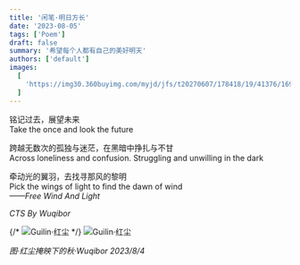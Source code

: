 ```yaml
---
title: '闲笔·明日方长'
date: '2023-08-05'
tags: ['Poem']
draft: false
summary: '希望每个人都有自己的美好明天'
authors: ['default']
images:
  [
    'https://img30.360buyimg.com/myjd/jfs/t20270607/178418/19/41376/1695191/66632547F6f699acb/8688ce4696f49b8e.jpg',
  ]
---
```


铭记过去，展望未来  
Take the once and look the future

跨越无数次的孤独与迷茫，在黑暗中挣扎与不甘  
Across loneliness and confusion. Struggling and unwilling in the dark

牵动光的翼羽，去找寻那风的黎明  
Pick the wings of light to find the dawn of wind  
_——Free Wind And Light_

_CTS By Wuqibor_

{/* ![Guilin·红尘](/static/images/blog/202308/IMG_20230715_192339.jpg) */}
![Guilin·红尘](https://img30.360buyimg.com/myjd/jfs/t20270607/178418/19/41376/1695191/66632547F6f699acb/8688ce4696f49b8e.jpg)

_图·红尘掩映下的秋·Wuqibor 2023/8/4_

